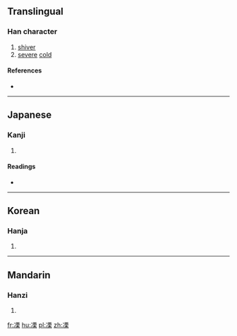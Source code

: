 ==Translingual==

===Han character===
{{Han char|rn=15|rad=冫|as=10|sn=12|four=|canj=IMMWD|ids=⿰冫栗}}

# [[shiver]]
# [[severe]] [[cold]]

====References====
* {{Han ref|kx=0133.130|dkj=01687|dj=0297.210|hdz=10300.010|uh=51D3|ud=20947}}

----

==Japanese==

===Kanji===
{{ja-kanji|grade=|rs=冫10}}

# {{defn|lang=ja|sort=冫10}}

====Readings====
* {{ja-readings|on=[[りつ]] (ritsu), [[りち]] (richi)|kun=[[さむいさま]] (samuisama)}}

----

==Korean==

===Hanja===
{{ko-hanja|hangeul=율|rv=yul|mr=yul}}

# {{defn|lang=ko|sort=冫10}}

----

==Mandarin==

===Hanzi===
{{cmn-hanzi|pin=[[lì]] ([[li4]])|wg=li<sup>4</sup>}}

# {{defn|lang=cmn|sort=冫10}}

[[fr:凓]]
[[hu:凓]]
[[pl:凓]]
[[zh:凓]]